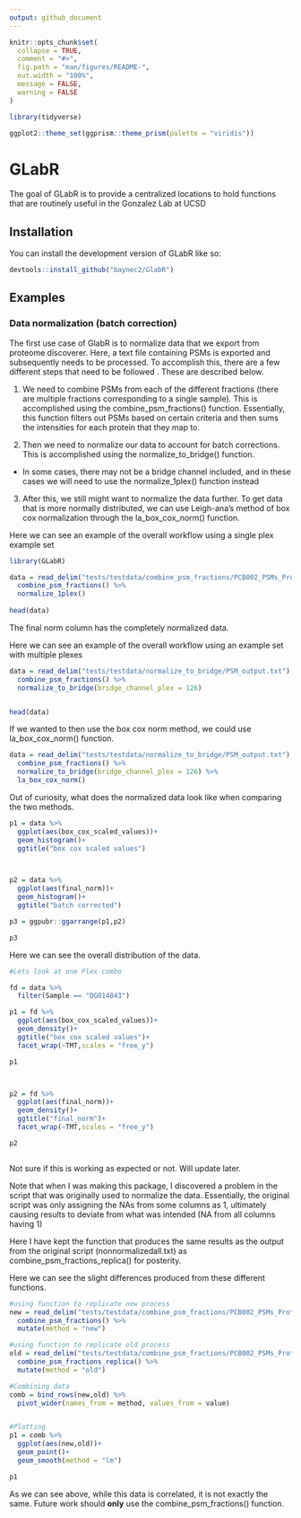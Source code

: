 ```yaml
---
output: github_document
---
```


<!-- README.md is generated from README.Rmd. Please edit that file -->

```r
knitr::opts_chunk$set(
  collapse = TRUE,
  comment = "#>",
  fig.path = "man/figures/README-",
  out.width = "100%",
  message = FALSE,
  warning = FALSE
)

library(tidyverse)

ggplot2::theme_set(ggprism::theme_prism(palette = "viridis"))

```

# GLabR

<!-- badges: start -->
<!-- badges: end -->

The goal of GLabR is to provide a centralized locations to hold functions that are routinely useful in the Gonzalez Lab at UCSD

## Installation

You can install the development version of GLabR like so:

```r
devtools::install_github("baynec2/GlabR")
```

## Examples

### Data normalization (batch correction)

The first use case of GlabR is to normalize data that we export from proteome discoverer. Here, a text file containing PSMs is exported and subsequently needs to be processed. To accomplish this, there are a few different steps that need to be followed . These are described below. 

1. We need to combine PSMs from each of the different fractions (there are multiple fractions corresponding to a single sample). This is accomplished using the combine_psm_fractions() function. Essentially, this function filters out PSMs based on certain criteria and then sums the intensities for each protein that they map to.

2. Then we need to normalize our data to account for batch corrections. This is accomplished using the normalize_to_bridge() function. 

  * In some cases, there may not be a bridge channel included, and in these cases we will need to use the normalize_1plex() function instead

3. After this, we still might want to normalize the data further. To get data that is more normally distributed, we can use Leigh-ana's method of box cox normalization through the la_box_cox_norm() function. 


Here we can see an example of the overall workflow using a single plex example set

```r
library(GLabR)

data = read_delim("tests/testdata/combine_psm_fractions/PCB002_PSMs_Proteodiscover_output.txt") %>% 
  combine_psm_fractions() %>% 
  normalize_1plex()
 
head(data)                   
```


The final norm column has the completely normalized data. 



Here we can see an example of the overall workflow using an example set with multiple plexes 

```r
data = read_delim("tests/testdata/normalize_to_bridge/PSM_output.txt") %>% 
  combine_psm_fractions() %>% 
  normalize_to_bridge(bridge_channel_plex = 126)


head(data)
```

If we wanted to then use the box cox norm method, we could use la_box_cox_norm() function. 

```r
data = read_delim("tests/testdata/normalize_to_bridge/PSM_output.txt") %>% 
  combine_psm_fractions() %>% 
  normalize_to_bridge(bridge_channel_plex = 126) %>% 
  la_box_cox_norm()
```


Out of curiosity, what does the normalized data look like when comparing the two methods. 

```r

p1 = data %>% 
  ggplot(aes(box_cox_scaled_values))+
  geom_histogram()+
  ggtitle("box cox scaled values")



p2 = data %>% 
  ggplot(aes(final_norm))+
  geom_histogram()+
  ggtitle("batch corrected")

p3 = ggpubr::ggarrange(p1,p2)

p3
```
Here we can see the overall distribution of the data. 


```r
#Lets look at one Plex combo

fd = data %>% 
  filter(Sample == "DG014843")

p1 = fd %>% 
  ggplot(aes(box_cox_scaled_values))+
  geom_density()+
  ggtitle("box cox scaled values")+
  facet_wrap(~TMT,scales = "free_y")

p1



p2 = fd %>% 
  ggplot(aes(final_norm))+
  geom_density()+
  ggtitle("final_norm")+
  facet_wrap(~TMT,scales = "free_y")

p2



```

Not sure if this is working as expected or not. Will update later. 







Note that when I was making this package, I discovered a problem in the script that was originally used to normalize the data. Essentially, the original script was only assigning the NAs from some columns as 1, ultimately causing results to deviate from what was intended (NA from all columns having 1)

Here I have kept the function that produces the same results as the output from the original script (nonnormalizedall.txt) as combine_psm_fractions_replica() for posterity. 


Here we can see the slight differences produced from these different functions. 
```r
#using function to replicate new process
new = read_delim("tests/testdata/combine_psm_fractions/PCB002_PSMs_Proteodiscover_output.txt") %>% 
  combine_psm_fractions() %>% 
  mutate(method = "new")

#using function to replicate old process
old = read_delim("tests/testdata/combine_psm_fractions/PCB002_PSMs_Proteodiscover_output.txt") %>% 
  combine_psm_fractions_replica() %>% 
  mutate(method = "old")

#Combining data
comb = bind_rows(new,old) %>% 
  pivot_wider(names_from = method, values_from = value)


#Plotting
p1 = comb %>% 
  ggplot(aes(new,old))+
  geom_point()+
  geom_smooth(method = "lm")

p1
```

As we can see above, while this data is correlated, it is not exactly the same. Future work should **only** use the combine_psm_fractions() function. 

